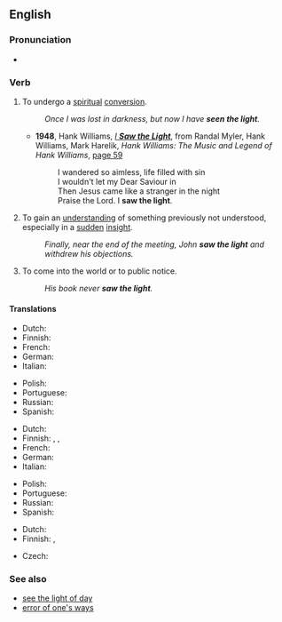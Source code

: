 ==English==

===Pronunciation===
* {{audio|En-au-see the light.ogg|Audio (AU)|lang=en}}

===Verb===
{{head|en|verb}}

# {{lb|en|idiomatic|religious}} To undergo a [[spiritual]] [[conversion]].
#: ''Once I was lost in darkness, but now I have '''seen the light'''.''
#* '''1948''', Hank Williams, ''[[w:I Saw the Light (Hank Williams song)|I '''Saw the Light''']]'', from Randal Myler, Hank Williams, Mark Harelik, ''Hank Williams: The Music and Legend of Hank Williams'', [http://books.google.com/books?id=30u2zFjOqiUC&pg=PA59&dq=i-saw-the-light+williams&lr=&as_brr=3&ei=IT-jR-SrHaTYyATjvNyzDA&sig=_hdI-DUahV9MWuh0TyvQDwG7Y8g page 59]
#*: I wandered so aimless, life filled with sin
#*: I wouldn't let my Dear Saviour in
#*: Then Jesus came like a stranger in the night
#*: Praise the Lord. I '''saw the light'''.
# {{lb|en|idiomatic}} To gain an [[understanding]] of something previously not understood, especially in a [[sudden]] [[insight]].
#: ''Finally, near the end of the meeting, John '''saw the light''' and withdrew his objections.''
# {{lb|en|idiomatic}} To come into the world or to public notice.
#: ''His book never '''saw the light'''.''

====Translations====
{{trans-top|undergo a spiritual conversion}}
* Dutch: {{t|nl|het licht zien}}
* Finnish: {{t+|fi|valaistua}}
* French: {{t-needed|fr}}
* German: {{t-needed|de}}
* Italian: {{t|it|vedere la luce}}
{{trans-mid}}
* Polish: {{t-needed|pl}}
* Portuguese: {{t-needed|pt}}
* Russian: {{t-needed|ru}}
* Spanish: {{t-needed|es}}
{{trans-bottom}}

{{trans-top|gain an insight}}
* Dutch: {{t|nl|het licht zien}}
* Finnish: {{t+|fi|oivaltaa}}, {{t+|fi|tajuta}}, {{t|fi|tulla järkiinsä}}
* French: {{t-needed|fr}}
* German: {{t-needed|de}}
* Italian: {{t-needed|it}}
{{trans-mid}}
* Polish: {{t-needed|pl}}
* Portuguese: {{t-needed|pt}}
* Russian: {{t-needed|ru}}
* Spanish: {{t-needed|es}}
{{trans-bottom}}

{{trans-top|come into the world or to public notice}}
* Dutch: {{t|nl|het licht zien}}
* Finnish: {{t|fi|[[nähdä]] [[päivänvaloa]]}}, {{t|fi|[[tulla]] [[päivänvalo]]on}}
{{trans-mid}}
{{trans-bottom}}

{{checktrans-top}}
* Czech: {{t-check|cs|docvaknout}}
{{trans-mid}}
{{trans-bottom}}

===See also===
* [[see the light of day]]
* [[error of one's ways]]